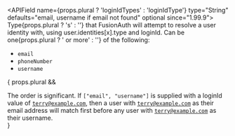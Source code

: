 
<APIField name={props.plural ? 'loginIdTypes' : 'loginIdType'} type="String" defaults="email, username if email not found" optional since="1.99.9">
  Type{props.plural ? 's' : ''} that FusionAuth will attempt to resolve a user identity with, using <InlineField>user.identities\[x].type</InlineField> and <InlineField>loginId</InlineField>. Can be one{props.plural ? ' or more' : ''} of the following:

  * `email`
  * `phoneNumber`
  * `username`

  { props.plural &&
    <Aside>
      The order is significant. If <code>["email", "username"]</code> is supplied with a <InlineField>loginId</InlineField> value of <code>terry@example.com</code>, then a user with <code>terry@example.com</code> as their email address will match first before any user with <code>terry@example.com</code> as their username.
    </Aside>
  }
</APIField>
